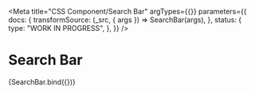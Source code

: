 <!--
@license EUPL-1.2
Copyright (c) 2021 Gemeente Utrecht
Copyright (c) 2021 Robbert Broersma
-->



<Meta
  title="CSS Component/Search Bar"
  argTypes={{}}
  parameters={{
    docs: {
      transformSource: (_src, { args }) => SearchBar(args),
    },
    status: {
      type: "WORK IN PROGRESS",
    },
  }}
/>

# Search Bar

<Canvas>
  <Story
    name="Search Bar"
    args={{
      buttonLabel: "Zoeken",
      formLabel: "zoeken in Utrecht.nl",
      inputLabel: "zoektermen",
      value: "The answer to life, the universe, and everything",
    }}
  >
    {SearchBar.bind({})}
  </Story>
</Canvas>

<ArgsTable story="Search Bar" />
